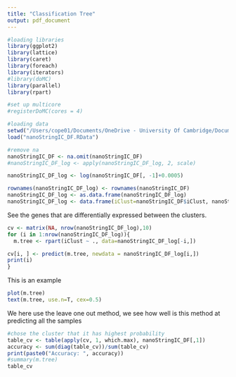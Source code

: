 ```yaml
---
title: "Classification Tree"
output: pdf_document
---
```



```r
#loading libraries
library(ggplot2)
library(lattice)
library(caret)
library(foreach)
library(iterators)
#library(doMC)
library(parallel)
library(rpart)

#set up multicore
#registerDoMC(cores = 4)

#loading data
setwd("/Users/cope01/Documents/OneDrive - University Of Cambridge/Documents/PhD/Nanostring/R scripts")
load("nanoStringIC_DF.RData")

#remove na
nanoStringIC_DF <- na.omit(nanoStringIC_DF)
#nanoStringIC_DF_log <- apply(nanoStringIC_DF_log, 2, scale)

nanoStringIC_DF_log <- log(nanoStringIC_DF[, -1]+0.0005)

rownames(nanoStringIC_DF_log) <- rownames(nanoStringIC_DF)
nanoStringIC_DF_log <- as.data.frame(nanoStringIC_DF_log)
nanoStringIC_DF_log <- data.frame(iClust=nanoStringIC_DF$iClust, nanoStringIC_DF_log)

```




See the genes that are differentially expressed between the clusters.

```r
cv <- matrix(NA, nrow(nanoStringIC_DF_log),10)
for (i in 1:nrow(nanoStringIC_DF_log)){
  m.tree <- rpart(iClust ~ ., data=nanoStringIC_DF_log[-i,])

cv[i, ] <- predict(m.tree, newdata = nanoStringIC_DF_log[i,])
print(i)
}
```

This is an example

```r
plot(m.tree)
text(m.tree, use.n=T, cex=0.5)
```


We here use the leave one out method, we see how well is this method at predicting all the samples

```r
#chose the cluster that it has highest probability
table_cv <- table(apply(cv, 1, which.max), nanoStringIC_DF[,1])
accuracy <- sum(diag(table_cv))/sum(table_cv)
print(paste0("Accuracy: ", accuracy))
#summary(m.tree)
table_cv



```

